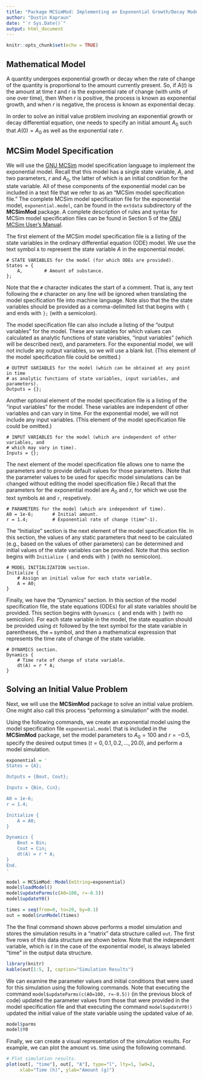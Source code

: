 ```yaml
---
title: "Package MCSimMod: Implementing an Exponential Growth/Decay Model"
author: "Dustin Kapraun"
date: "`r Sys.Date()`"
output: html_document
---
```


```r
knitr::opts_chunk$set(echo = TRUE)
```

## Mathematical Model

A quantity undergoes exponential growth or decay when the rate of change of the quantity is proportional to the amount currently present. So, if $A(t)$ is the amount at time $t$ and $r$ is the exponential rate of change (with units of one over time), then \begin{equation}
  \frac{\textrm{d}}{\textrm{d}t}A(t) = r \cdot A(t).
\end{equation} When $r$ is positive, the process is known as exponential growth, and when $r$ is negative, the process is known as exponential decay.

In order to solve an initial value problem involving an exponential growth or decay differential equation, one needs to specify an initial amount $A_0$ such that $A(0) = A_0$ as well as the exponential rate $r$.

## MCSim Model Specification

We will use the [GNU MCSim](https://www.gnu.org/software/mcsim/) model specification language to implement the exponential model. Recall that this model has a single state variable, $A$, and two parameters, $r$ and $A_0$, the latter of which is an initial condition for the state variable. All of these components of the exponential model can be included in a text file that we refer to as an "MCSim model specification file." The complete MCSim model specification file for the exponential model, `exponential.model`, can be found in the `extdata` subdirectory of the **MCSimMod** package. A complete description of rules and syntax for MCSim model specification files can be found in Section 5 of the [GNU MCSim User's Manual](https://www.gnu.org/software/mcsim/mcsim.html).

The first element of the MCSim model specification file is a listing of the state variables in the ordinary differential equation (ODE) model. We use the text symbol `A` to represent the state variable $A$ in the exponential model.
```verbatim
# STATE VARIABLES for the model (for which ODEs are provided).
States = {
    A,        # Amount of substance.
};
```
Note that the `#` character indicates the start of a comment. That is, any text following the `#` character on any line will be ignored when translating the model specification file into machine language. Note also that the the state variables should be provided as a comma-delimited list that begins with `{` and ends with `};` (with a semicolon).

The model specification file can also include a listing of the "output variables" for the model. These are variables for which values can calculated as analytic functions of state variables, "input variables" (which will be described next), and parameters. For the exponential model, we will not include any output variables, so we will use a blank list. (This element of the model specification file could be omitted.)
```verbatim
# OUTPUT VARIABLES for the model (which can be obtained at any point in time
# as analytic functions of state variables, input variables, and parameters).
Outputs = {};
```

Another optional element of the model specification file is a listing of the "input variables" for the model. These variables are independent of other variables and can vary in time. For the exponential model, we will not include any input variables. (This element of the model specification file could be omitted.)
```verbatim
# INPUT VARIABLES for the model (which are independent of other variables, and
# which may vary in time).
Inputs = {};
```

The next element of the model specification file allows one to name the parameters and to provide default values for those parameters. (Note that the parameter values to be used for specific model simulations can be changed without editing the model specification file.) Recall that the parameters for the exponential model are $A_0$ and $r$, for which we use the text symbols `A0` and `r`, respetively.
```verbatim
# PARAMETERS for the model (which are independent of time).
A0 = 1e-6;       # Initial amount.
r = 1.4;         # Exponential rate of change (time^-1).
```

The "Initialize" section is the next element of the model specification file. In this section, the values of any static parameters that need to be calculated (e.g., based on the values of other parameters) can be determined and initial values of the state variables can be provided. Note that this section begins with `Initialize {` and ends with `}` (with no semicolon).
```verbatim
# MODEL INITIALIZATION section.
Initialize {
    # Assign an initial value for each state variable.
    A = A0;
}
```

Finally, we have the "Dynamics" section. In this section of the model specification file, the state equations (ODEs) for all state variables should be provided. This section begins with `Dynamics {` and ends with `}` (with no semicolon). For each state variable in the model, the state equation should be provided using `dt` followed by the text symbol for the state variable in parentheses, the `=` symbol, and then a mathematical expression that represents the time rate of change of the state variable.
```verbatim
# DYNAMICS section.
Dynamics {
    # Time rate of change of state variable.
    dt(A) = r * A;
}
```

## Solving an Initial Value Problem

Next, we will use the **MCSimMod** package to solve an initial value problem. One might also call this process "peforming a simulation" with the model.

Using the following commands, we create an exponential model using the model specification file `exponential.model` that is included in the **MCSimMod** package, set the model parameters to $A_0 = 100$ and $r = -0.5$, specify the desired output times ($t = 0, 0.1, 0.2, \ldots, 20.0$), and perform a model simulation.
```r
exponential = '
States = {A};

Outputs = {Bout, Cout};

Inputs = {Bin, Cin};

A0 = 1e-6;
r = 1.4;

Initialize {
    A = A0;
}

Dynamics {
    Bout = Bin;
    Cout = Cin;
    dt(A) = r * A;
}
End.
'

model = MCSimMod::Model(mString=exponential)
model$loadModel()
model$updateParms(c(A0=100, r=-0.5))
model$updateY0()

times = seq(from=0, to=20, by=0.1)
out = model$runModel(times)
```

The the final command shown above performs a model simulation and stores the simulation results in a "matrix" data structure called `out`. The first five rows of this data structure are shown below. Note that the independent variable, which is $t$ in the case of the exponential model, is always labeled "time" in the output data structure.
```r
library(knitr)
kable(out[1:5, ], caption="Simulation Results")
```

We can examine the parameter values and initial conditions that were used for this simulation using the following commands. Note that executing the command `model$updateParms(c(A0=100, r=-0.5))` (in the previous block of code) updated the parameter values from those that were provided in the model specification file and that executing the command `model$updateY0()` updated the initial value of the state variable using the updated value of `A0`.
```r
model$parms
model$Y0
```

Finally, we can create a visual representation of the simulation results. For example, we can plot the amount vs. time using the following command.
```r
# Plot simulation results.
plot(out[, "time"], out[, "A"], type="l", lty=1, lwd=2,
     xlab="Time (h)", ylab="Amount (g)")
```
